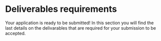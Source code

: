 
# Deliverables requirements

Your application is ready to be submitted! In this section you will find the last details on the delivarables that are required for your submission to be accepted.

<Cards>
  <Card
    title="Icons"
    href="./deliverables/icons"
  />
  <Card
    title="Demo"
    href="./deliverables/ui-flow-video"
  />
  <Card
    title="Documentation"
    href="./deliverables/documentation"
  />
  <Card
    title="Support"
    href="./deliverables/support"
  />
  <Card
    title="Marketing"
    href="./deliverables/marketing"
  />
  <Card
    title="Legal"
    href="./deliverables/legal"
  />
</Cards>